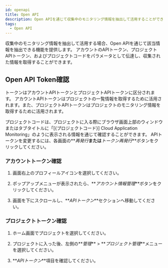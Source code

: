 ```yaml
---
id: openapi
title: Open API
description: Open APIを通じて収集中のモニタリング情報を抽出して活用することができます。
tags:
  - Open API
---
```


収集中のモニタリング情報を抽出して活用する場合、Open APIを通じて該当情報を抽出できる機能を提供します。 アカウントのAPIトークン、プロジェクトAPIトークン、およびプロジェクトコードをパラメータとして伝達し、収集された情報を取得することができます。

## Open API Token確認

トークンはアカウントAPIトークンとプロジェクトAPIトークンに区分されます。 アカウントAPIトークンはプロジェクトの一覧情報を取得するために活用されます。また、プロジェクトAPIトークンはプロジェクトのモニタリング情報を取得するために活用されます。

プロジェクトコードは、プロジェクトに入る際にブラウザ画面上部のウィンドウまたはタブタイトルに「[{プロジェクトコード}] Cloud Application Monitoring」のように表示される情報を通じて確認することができます。 APIトークンを変更するには、各画面の**_再発行_**または**_トークン再発行_**ボタンをクリックしてください。

### アカウントトークン確認

1.  画面右上のプロフィールアイコンを選択してください。

2.  ポップアップメニューが表示されたら、**_アカウント情報管理_**ボタンをクリックしてください。

3.  画面を下にスクロールし、**_APIトークン_**セクションへ移動してください。

### プロジェクトトークン確認

1.  ホーム画面でプロジェクトを選択してください。 

2.  プロジェクトに入った後、左側の**_管理_** > **_プロジェクト管理_**メニューを選択してください。

3.  **_APIトークン_**項目を確認してください。
